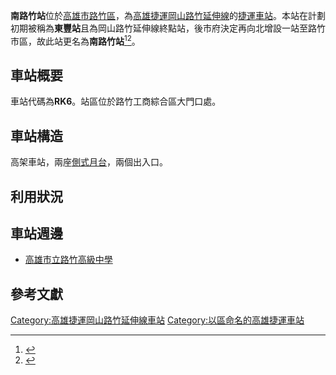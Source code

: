 {{高雄市未來建設}}
{{Infobox_Station
| name       = 南路竹站
| eng_name   = Lujhu South Station
| linecolour = {{高雄捷運色彩|紅}}
| operator   = [[高雄捷運|高雄捷運]]
| line       = {{高捷紅線}}（[[岡山路竹延伸線|岡山路竹延伸線]]）
| code       = {{高捷車站編號|紅|RK6}}
| country    = {{ROC}}
| borough    = [[高雄市|高雄市]][[路竹區|路竹區]]
| address    = 
| type       = 捷運車站
| structure  = 高架車站
| platform   = [[側式月台|側式月台]]
| adjacent   = {{Adjacent stations|system=KRT|line=r|left=高苑科技大學|right=  路竹|路竹站 (高雄捷運)|note-mid=興建中}}
}}
'''南路竹站'''位於[[高雄市|高雄市]][[路竹區|路竹區]]，為[[高雄捷運|高雄捷運]][[高雄捷運岡山路竹延伸線|岡山路竹延伸線]]的[[鐵路車站|捷運車站]]。本站在計劃初期被稱為'''東豐站'''且為岡山路竹延伸線終點站，後市府決定再向北增設一站至路竹市區，故此站更名為'''南路竹站'''<ref>{{Cite web |url=http://mtbu.kcg.gov.tw/cht/news_content.php?sn=2011011102 |title=「捷運岡山路竹延伸線」說明 |accessdate=2011-07-01 |archive-date=2011-07-21 |archive-url=https://web.archive.org/web/20110721015352/http://mtbu.kcg.gov.tw/cht/news_content.php?sn=2011011102 |dead-url=no }}</ref><ref>{{Cite web |url=http://mtbu.kcg.gov.tw/cht/project_Gangshan_Lujhu_line.php |title=高雄市政府捷運工程局捷運計畫-岡山路竹延伸線 |accessdate=2011-07-01 |archive-date=2011-07-18 |archive-url=https://web.archive.org/web/20110718121637/http://mtbu.kcg.gov.tw/cht/project_Gangshan_Lujhu_line.php |dead-url=no }}</ref>。

== 車站概要 ==
車站代碼為'''RK6'''。站區位於路竹工商綜合區大門口處。

== 車站構造 ==
高架車站，兩座[[側式月台|側式月台]]，兩個出入口。

== 利用狀況 ==

== 車站週邊 ==
* [[高雄市立路竹高級中學|高雄市立路竹高級中學]]

==參考文獻==
{{Reflist}}

{{高雄捷運路線/紅線}}
[[Category:高雄捷運岡山路竹延伸線車站|Category:高雄捷運岡山路竹延伸線車站]]
[[Category:以區命名的高雄捷運車站|Category:以區命名的高雄捷運車站]]